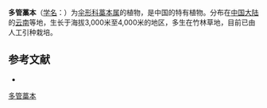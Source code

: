 {{NoteTA|G1=LS}}
{{Speciesbox
| name = 多管藁本
| status = 
| status_system = 
| image = 
| genus = Ligusticum
| species = multivittatum
| authority = Franch.
}}

'''多管藁本'''（[[学名|学名]]：{{lang|la|''Ligusticum multivittatum''}}）为[[伞形科|伞形科]][[藁本属|藁本属]]的植物，是中国的特有植物。分布在[[中国大陆|中国大陆]]的[[云南|云南]]等地，生长于海拔3,000米至4,000米的地区，多生在竹林草地，目前已由人工引种栽培。

== 参考文献 ==
<div class="references-small">
* {{cite web| url =http://www.bioinfo.cn/db05/KmzwSpecies.php?action=view&id=22888| title =多管藁本| work =《中国高等植物数据库全库》| publisher =中国科学院微生物研究所| author =昆明植物研究所| accessdate =2009-02-25| deadurl =yes| archiveurl =https://web.archive.org/web/20160305105130/http://www.bioinfo.cn/db05/KmzwSpecies.php?action=view&id=22888| archivedate =2016-03-05}}
</div>
{{Taxonbar|from=Q10932864}}

[[Category:藁本属|多管藁本]]


{{Apiales-stub}}